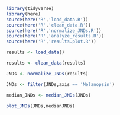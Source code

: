 ```r
library(tidyverse)
library(here)
source(here('R','load_data.R'))
source(here('R','clean_data.R'))
source(here('R','normalize_JNDs.R'))
source(here('R','analyze_results.R'))
source(here('R','results.plot.R'))
```
```r
results <- load_data()
```
```r
results <- clean_data(results)

```
```r
JNDs <- normalize_JNDs(results)
```
```r
JNDs <- filter(JNDs,axis == 'Melanopsin')
```
```r
median_JNDs <- median_JNDs(JNDs)
```
```r
plot_JNDs(JNDs,medianJNDs)
```